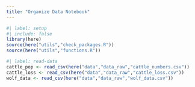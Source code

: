 ```yaml
---
title: "Organize Data Notebook"
---
```


```r
#| label: setup
#| include: false
library(here)
source(here("utils","check_packages.R"))
source(here("utils","functions.R"))
```

```r
#| label: read-data
cattle_pop <- read_csv(here("data","data_raw","cattle_numbers.csv"))
cattle_loss <- read_csv(here("data","data_raw","cattle_loss.csv"))
wolf_data <- read_csv(here("data","data_raw","wolf_data.csv"))
```

